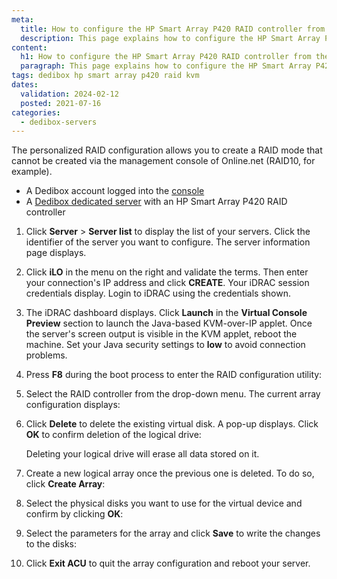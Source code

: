 ```yaml
---
meta:
  title: How to configure the HP Smart Array P420 RAID controller from the KVM
  description: This page explains how to configure the HP Smart Array P420 RAID controller from the KVM
content:
  h1: How to configure the HP Smart Array P420 RAID controller from the KVM
  paragraph: This page explains how to configure the HP Smart Array P420 RAID controller from the KVM
tags: dedibox hp smart array p420 raid kvm
dates:
  validation: 2024-02-12
  posted: 2021-07-16
categories:
  - dedibox-servers
---
```


The personalized RAID configuration allows you to create a RAID mode that cannot be created via the management console of Online.net (RAID10, for example).

<Macro id="requirements" />

- A Dedibox account logged into the [console](https://console.online.net/)
- A [Dedibox dedicated server](https://www.scaleway.com/en/dedibox/) with an HP Smart Array P420 RAID controller

1. Click **Server** > **Server list** to display the list of your servers. Click the identifier of the server you want to configure. The server information page displays.
2. Click **iLO** in the menu on the right and validate the terms. Then enter your connection's IP address and click **CREATE**. Your iDRAC session credentials display. Login to iDRAC using the credentials shown.
3. The iDRAC dashboard displays. Click **Launch** in the **Virtual Console Preview** section to launch the Java-based KVM-over-IP applet. Once the server's screen output is visible in the KVM applet, reboot the machine.
    <Message type="tip">
      Set your Java security settings to **low** to avoid connection problems.
    </Message>
4. Press **F8** during the boot process to enter the RAID configuration utility:
    <Lightbox src="scaleway_p420_01.webp" alt="" />
5. Select the RAID controller from the drop-down menu. The current array configuration displays:
    <Lightbox src="scaleway_p420_03.webp" alt="" />
6. Click **Delete** to delete the existing virtual disk. A pop-up displays. Click **OK** to confirm deletion of the logical drive:
    <Lightbox src="scaleway_p420_04.webp" alt="" />

    <Message type="important">
      Deleting your logical drive will erase all data stored on it.
    </Message>
7. Create a new logical array once the previous one is deleted. To do so, click **Create Array**:
    <Lightbox src="scaleway_p420_05.webp" alt="" />
8. Select the physical disks you want to use for the virtual device and confirm by clicking **OK**:
    <Lightbox src="scaleway_p420_07.webp" alt="" />
9. Select the parameters for the array and click **Save** to write the changes to the disks:
    <Lightbox src="scaleway_p420_08.webp" alt="" />
10. Click **Exit ACU** to quit the array configuration and reboot your server.


